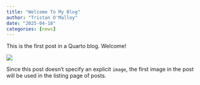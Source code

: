 ```yaml
---
title: "Welcome To My Blog"
author: "Tristan O'Malley"
date: "2025-04-18"
categories: [news]
---
```


This is the first post in a Quarto blog. Welcome!

![](thumbnail.jpg)

Since this post doesn't specify an explicit `image`, the first image in the post will be used in the listing page of posts.
